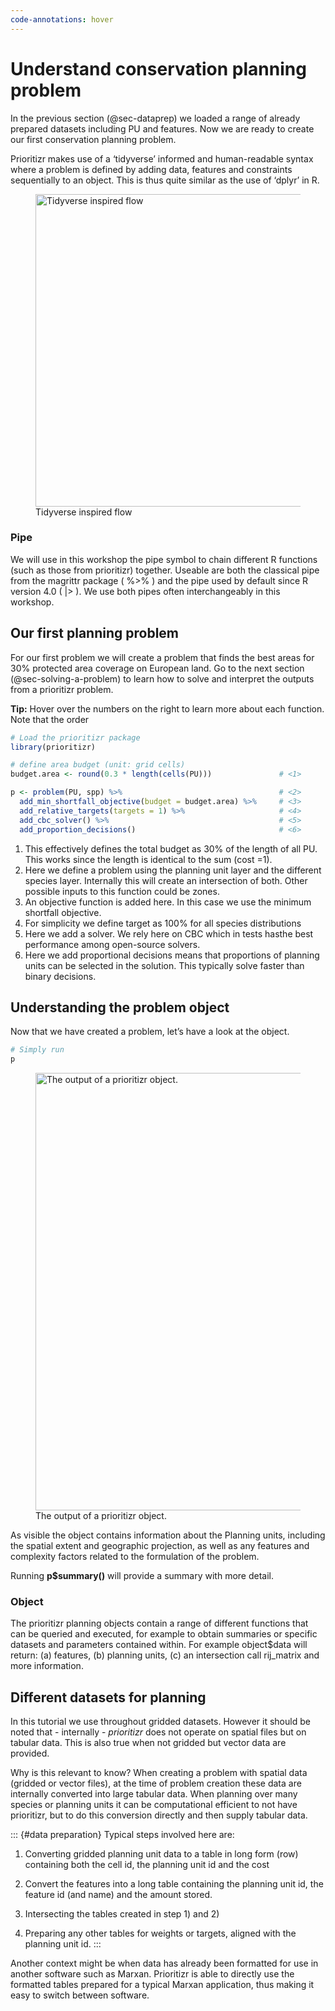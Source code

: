 ```yaml
---
code-annotations: hover
---
```


# Understand conservation planning problem

In the previous section (@sec-dataprep) we loaded a range of already prepared datasets including PU and features. Now we are ready to create our first conservation planning problem.

Prioritizr makes use of a 'tidyverse' informed and human-readable syntax where a problem is defined by adding data, features and constraints sequentially to an object. This is thus quite similar as the use of 'dplyr' in R.

![Tidyverse inspired flow](/figures/prioritizr_exampleflow.png){width="500"}

::: callout-tip
### Pipe

We will use in this workshop the pipe symbol to chain different R functions (such as those from prioritizr) together. Useable are both the classical pipe from the magrittr package ( %\>% ) and the pipe used by default since R version 4.0 ( \|\> ). We use both pipes often interchangeably in this workshop.
:::

## Our first planning problem

For our first problem we will create a problem that finds the best areas for 30% protected area coverage on European land. Go to the next section (@sec-solving-a-problem) to learn how to solve and interpret the outputs from a prioritizr problem.

**Tip:** Hover over the numbers on the right to learn more about each function. Note that the order

```r
# Load the prioritizr package
library(prioritizr)                               

# define area budget (unit: grid cells)
budget.area <- round(0.3 * length(cells(PU)))               # <1>

p <- problem(PU, spp) %>%                                   # <2>
  add_min_shortfall_objective(budget = budget.area) %>%     # <3>
  add_relative_targets(targets = 1) %>%                     # <4> 
  add_cbc_solver() %>%                                      # <5>
  add_proportion_decisions()                                # <6>

```

1.  This effectively defines the total budget as 30% of the length of all PU. This works since the length is identical to the sum (cost =1).
2.  Here we define a problem using the planning unit layer and the different species layer. Internally this will create an intersection of both. Other possible inputs to this function could be zones.
3.  An objective function is added here. In this case we use the minimum shortfall objective.
4.  For simplicity we define target as 100% for all species distributions
5.  Here we add a solver. We rely here on CBC which in tests hasthe best performance among open-source solvers.
6.  Here we add proportional decisions means that proportions of planning units can be selected in the solution. This typically solve faster than binary decisions.

## Understanding the problem object

Now that we have created a problem, let's have a look at the object.

```r
# Simply run
p
```

![The output of a prioritizr object.](/figures/prioritizr_object.png){fig-align="center" width="700"}

As visible the object contains information about the Planning units, including the spatial extent and geographic projection, as well as any features and complexity factors related to the formulation of the problem.

Running **p\$summary()** will provide a summary with more detail.

::: callout-tip
### Object

The prioritizr planning objects contain a range of different functions that can be queried and executed, for example to obtain summaries or specific datasets and parameters contained within. For example object\$data will return: (a) features, (b) planning units, (c) an intersection call rij_matrix and more information.
:::

## Different datasets for planning

In this tutorial we use throughout gridded datasets. However it should be noted that - internally - *prioritizr* does not operate on spatial files but on tabular data. This is also true when not gridded but vector data are provided.

Why is this relevant to know? When creating a problem with spatial data (gridded or vector files), at the time of problem creation these data are internally converted into large tabular data. When planning over many species or planning units it can be computational efficient to not have prioritizr, but to do this conversion directly and then supply tabular data.

::: {#data preparation}
Typical steps involved here are:

1.  Converting gridded planning unit data to a table in long form (row) containing both the cell id, the planning unit id and the cost

2.  Convert the features into a long table containing the planning unit id, the feature id (and name) and the amount stored.

3.  Intersecting the tables created in step 1) and 2)

4.  Preparing any other tables for weights or targets, aligned with the planning unit id.
:::

::: callout-note
Another context might be when data has already been formatted for use in another software such as Marxan. Prioritizr is able to directly use the formatted tables prepared for a typical Marxan application, thus making it easy to switch between software.
:::
